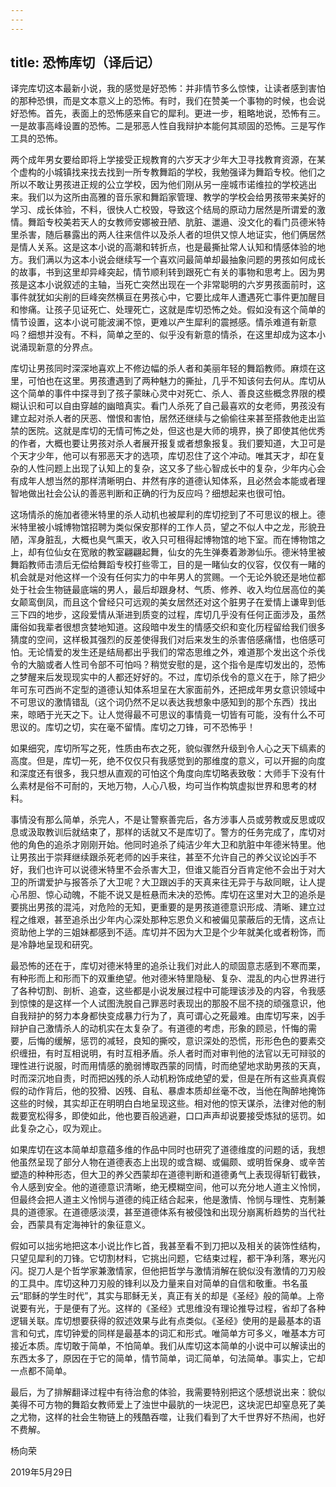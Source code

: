 ```yaml
---
---
---
```

title: 恐怖库切（译后记）
---




译完库切这本最新小说，我的感觉是好恐怖：并非情节多么惊悚，让读者感到害怕的那种恐惧，而是文本意义上的恐怖。有时，我们在赞美一个事物的时候，也会说好恐怖。首先，表面上的恐怖感来自它的犀利。更进一步，粗略地说，恐怖有三。一是故事高峰设置的恐怖。二是邪恶人性自我辩护本能何其顽固的恐怖。三是写作工具的恐怖。

两个成年男女要给即将上学接受正规教育的六岁天才少年大卫寻找教育资源，在某个虚构的小城镇找来找去找到一所专教舞蹈的学校，我勉强译为舞蹈专校。他们之所以不敢让男孩进正规的公立学校，因为他们刚从另一座城市诺维拉的学校逃出来。我们以为这所由高雅的音乐家和舞蹈家管理、教学的学校会给男孩带来美好的学习、成长体验，不料，很快人亡校毁，导致这个结局的原动力居然是所谓爱的激情。舞蹈专校美若天人的女教师安娜被丑陋、肮脏、邋遢、没文化的看门员德米特里杀害，随后暴露出的两人往来信件以及杀人者的坦供又惊人地证实，他们俩居然是情人关系。这是这本小说的高潮和转折点，也是最撕扯常人认知和情感体验的地方。我们满以为这本小说会继续写一个喜欢问最简单却最抽象问题的男孩如何成长的故事，书到这里却异峰突起，情节顺利转到跟死亡有关的事物和思考上。因为男孩是这本小说叙述的主轴，当死亡突然出现在一个非常聪明的六岁男孩面前时，这事件就犹如尖削的巨峰突然横亘在男孩心中，它要比成年人遭遇死亡事件更加醒目和惨痛。让孩子见证死亡、处理死亡，这就是库切恐怖之处。假如没有这个简单的情节设置，这本小说可能波澜不惊，更难以产生犀利的震撼感。情杀难道有新意吗？细想并没有。不料，简单之至的、似乎没有新意的情杀，在这里却成为这本小说涌现新意的分界点。

库切让男孩同时深深地喜欢上不修边幅的杀人者和美丽年轻的舞蹈教师。麻烦在这里，可怕也在这里。男孩遭遇到了两种魅力的撕扯，几乎不知该何去何从。库切从这个简单的事件中探寻到了孩子蒙昧心灵中对死亡、杀人、善良这些概念界限的模糊认识和可以自由穿越的幽暗真实。看门人杀死了自己最喜欢的女老师，男孩没有建立起对杀人者的厌恶、憎恨和害怕，居然还继续与之偷偷往来甚至搭救他走出监禁的医院。这就是库切的无情可怖之处，但这也是大师的境界，换了即使其他优秀的作者，大概也要让男孩对杀人者展开报复或者想象报复。我们要知道，大卫可是个天才少年，他可以有邪恶天才的选项，库切忍住了这个冲动。唯其天才，却在复杂的人性问题上出现了认知上的复杂，这又多了些心智成长中的复杂，少年内心会有成年人想当然的那样清晰明白、井然有序的道德认知体系，且必然会本能或者理智地做出社会公认的善恶判断和正确的行为反应吗？细想起来也很可怕。

这场情杀的施加者德米特里的杀人动机也被犀利的库切挖到了不可思议的根上。德米特里被小城博物馆招聘为类似保安那样的工作人员，望之不似人中之龙，形貌丑陋，浑身脏乱，大概也臭气熏天，收入只可租得起博物馆的地下室。而在博物馆之上，却有位仙女在宽敞的教室翩翩起舞，仙女的先生弹奏着渺渺仙乐。德米特里被舞蹈教师击溃后无偿给舞蹈专校打些零工，目的是一睹仙女的仪容，仅仅有一睹的机会就是对他这样一个没有任何实力的中年男人的赏赐。一个无论外貌还是地位都处于社会生物链最底端的男人，最后却跟身材、气质、修养、收入均位居高位的美女颠鸾倒凤，而且这个曾经只可远观的美女居然还对这个脏男子在爱情上谦卑到低三下四的地步，这段爱情从渐进到质变的过程，库切几乎没有任何正面涉及，虽然庸俗如我辈者很想贪婪地知道。这段暗中发生的情感交织和变化历程留给我们很多猜度的空间，这样极其强烈的反差使得我们对后来发生的杀害倍感痛惜，也倍感可怕。无论情爱的发生还是结局都出乎我们的常态思维之外，难道那个发出这个杀伐令的大脑或者人性司令部不可怕吗？稍觉安慰的是，这个指令是库切发出的，恐怖之梦醒来后发现现实中的人都还好好的。不过，库切杀伐令的意义在于，除了把少年可东可西尚不定型的道德认知体系坦呈在大家面前外，还把成年男女意识领域中不可思议的激情错乱（这个词仍然不足以表达我想象中感知到的那个东西）找出来，晾晒于光天之下。让人觉得最不可思议的事情竟一切皆有可能，没有什么不可思议的。库切之切，实在毫不留情。库切之刀锋，可不恐怖乎！

如果细究，库切所写之死，性质由布衣之死，貌似骤然升级到令人心之天下缟素的高度。但是，库切一死，绝不仅仅只有我感觉到的那维度的意义，可以开掘的向度和深度还有很多，我只想从直观的可怕这个角度向库切略表致敬：大师手下没有什么素材是俗不可耐的，天地万物，人心八极，均可当作构筑虚拟世界和思考的材料。

事情没有那么简单，杀完人，不是让警察善完后，各方涉事人员或劳教或反思或叹息或汲取教训后就结束了，那样的话就又不是库切了。警方的任务完成了，库切对他的角色的追杀才刚刚开始。他同时追杀了纯洁少年大卫和肮脏中年德米特里。他让男孩出于崇拜继续跟杀死老师的凶手来往，甚至不允许自己的养父议论凶手不好，我们也许可以说德米特里不会杀害大卫，但谁又能百分百肯定他不会出于对大卫的所谓爱护与报答杀了大卫呢？大卫跟凶手的天真来往无异于与敌同眠，让人提心吊胆、惊心动魄，不能不说又是桩悬而未决的恐怖。库切在这里对大卫的追杀是要挑出男孩的混沌，对危险的无知，更重要的是男孩道德意识形成、清晰、建立过程之维艰，甚至追杀出少年内心深处那种忘恩负义和被偏见蒙蔽后的无情，这点让资助他上学的三姐妹都感到不适。库切并不因为大卫是个少年就美化或者粉饰，而是冷静地呈现和研究。

最恐怖的还在于，库切对德米特里的追杀让我们对此人的顽固意志感到不寒而栗，有种形而上和形而下的双重绝望。他对德米特里隐秘、复杂、混乱的内心世界进行了各种切割、剖析、追查，这些都是小说发展过程中可能理该涉及的内容，令我感到惊悚的是这样一个人试图洗脱自己罪恶时表现出的那股不屈不挠的顽强意识，他自我辩护的努力本身都快变成暴力行为了，真可谓心之死最难。由库切写来，凶手辩护自己激情杀人的动机实在太复杂了。有道德的考虑，形象的顾忌，忏悔的需要，后悔的缓解，惩罚的减轻，良知的撕咬，意识深处的恐慌，形形色色的要素交织缠扭，有时互相说明，有时互相矛盾。杀人者时而对审判他的法官以无可辩驳的理性进行说服，时而用情感的脆弱博取西蒙的同情，时而绝望地求助男孩的天真，时而深沉地自责，时而把凶残的杀人动机粉饰成绝望的爱，但是在所有这些真真假假的动作背后，他的狡猾、凶残、自私、暴虐本质却丝毫不改，当他在陶醉地掩饰这些的时候，其实却正在明明白白地呈现这些。相对他的惊天谋杀，法律对他的制裁要宽松得多，即使如此，他也要百般逃避，口口声声却说要接受炼狱的惩罚。如此复杂之心，叹为观止。

如果库切在这本简单却意蕴多维的作品中同时也研究了道德维度的问题的话，我想他虽然呈现了部分人物在道德表态上出现的或含糊、或偏颇、或明哲保身、或辛苦塑造的种种形态，但大卫的养父西蒙却在道德判断和道德勇气上表现得斩钉截铁，令人感到安全。他的道德意识清晰，绝无模糊空间，他可以充分地人道主义怜悯，但最终会把人道主义怜悯与道德的纯正结合起来，他是激情、怜悯与理性、克制兼具的道德家。在道德感淡漠，甚至道德体系有被侵蚀和出现分崩离析趋势的当代社会，西蒙具有定海神针的象征意义。

假如可以拙劣地把这本小说比作匕首，我甚至看不到刀把以及相关的装饰性结构，只望见犀利的刀锋。它切割材料，它挑出问题，它结束过程，都干净利落，寒光闪闪。捉刀人是个哲学家兼激情家，但他把哲学与激情消解在貌似没有激情的刀刃般的工具中。库切这种刀刃般的锋利以及力量来自对简单的自信和敬重。书名虽云“耶稣的学生时代”，其实与耶稣无关，真正有关的却是《圣经》般的简单。上帝说要有光，于是便有了光。这样的《圣经》式思维没有理论推导过程，省却了各种逻辑关联。库切想要获得的叙述效果与此有点类似。《圣经》使用的是最基本的语言和句式，库切钟爱的同样是最基本的词汇和形式。唯简单方可多义，唯基本方可接近本质。库切敢于简单，不怕简单。我们从库切这本简单的小说中可以解读出的东西太多了，原因在于它的简单，情节简单，词汇简单，句法简单。事实上，它却一点都不简单。

最后，为了排解翻译过程中有待治愈的体验，我需要特别把这个感想说出来：貌似美得不可方物的舞蹈女教师爱上了浊世中最肮的一块泥巴，这块泥巴却窒息死了美之尤物，这样的社会生物链上的残酷吞噬，让我们看到了大千世界好不热闹，也好不费解。

杨向荣

2019年5月29日